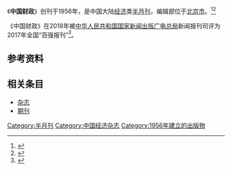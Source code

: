 {{About|中国财政杂志社主办的经济类半月刊||中国财政}}
{{Infobox magazine
| title = 中国财政 
| image_file = 
| image_size = 
| image_caption =
| editor = 
| editor_title =  
| staff_writer =  
| founder =  
| frequency = 半月刊
| circulation = 
| category = 经济
| company = [[中华人民共和国财政部|中华人民共和国财政部]]（主管单位）
| 出版者= 中国财政杂志社（主办单位）
| firstdate = [[1956年|1956年]]
| 创刊地区= [[中国大陆|中国大陆]]
| 总部所在地   =[[北京市|北京市]]
| language = [[中文|中文]]
| website = [https://www.zgcznet.com/pub/cjzzs/cjqk/zgcz/index.html 《中国财政》的官方网站]
| issn = 1007-578X
| CN   = CN11-3829/F
}}
《'''中国财政'''》创刊于1956年，是中国大陆[[经济|经济]]类[[杂志#出版|半月刊]]，编辑部位于[[北京市|北京市]]。<ref name="知网1">{{Cite web|title=中国财政|url=https://navi.cnki.net/knavi/JournalDetail?pcode=CJFD&pykm=ZGCE|accessdate=2021-02-02|work=navi.cnki.net|publisher=[[中国知网|中国知网]]}}</ref><ref name="维普1">{{Cite web|title=中国财政 - 维普中文期刊|url=http://www.cqvip.com/qikan/Detail.aspx?gch=81509X|accessdate=2021-02-02|author=|date=|format=|publisher=[[维普|维普]]|language=}}</ref>

《中国财政》在2018年被[[中华人民共和国国家新闻出版广电总局|中华人民共和国国家新闻出版广电总局]]新闻报刊司评为2017年全国“百强报刊”<ref>{{Cite web|title=2017年全国“百强报刊”推荐名单开始公示|url=http://www.ce.cn/culture/gd/201801/16/t20180116_27756145.shtml|accessdate=2021-02-10|author=赵新乐（中国新闻出版广电报）|date=2018-01-16|format=|work=www.ce.cn|publisher=[[中国经济网|中国经济网]]|language=|archive-date=2020-11-05|archive-url=https://web.archive.org/web/20201105014543/http://www.ce.cn/culture/gd/201801/16/t20180116_27756145.shtml|dead-url=no}}</ref>。
== 参考资料 ==
{{reflist|2}}

== 相关条目 ==

* [[杂志|杂志]]
* [[期刊|期刊]]

{{pub-stub}}
{{全国百强报刊|2017}}

[[Category:半月刊|Category:半月刊]]
[[Category:中国经济杂志|Category:中国经济杂志]]
[[Category:1956年建立的出版物|Category:1956年建立的出版物]]